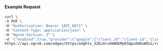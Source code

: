 
#### Example Request

```bash
curl \
-X PUT \
-H "Authorization: Bearer {API_KEY}" \
-H "Content-Type: application/json" \
-H "Ngrok-Version: 2" \
-d '{"enabled":true,"provider":{"google":{"client_id":"client-id","client_secret":"client-secret","email_addresses":["alan@example.com"],"scopes":["profile","email","https://www.googleapis.com/auth/userinfo.email"]}}}' \
https://api.ngrok.com/edges/https/edghts_32ELHrvXmWOEMyK5QpuXbRuW5Ui/routes/edghtsrt_32ELHou9vDwuOB2vbTmv88n1ASE/oauth
```
